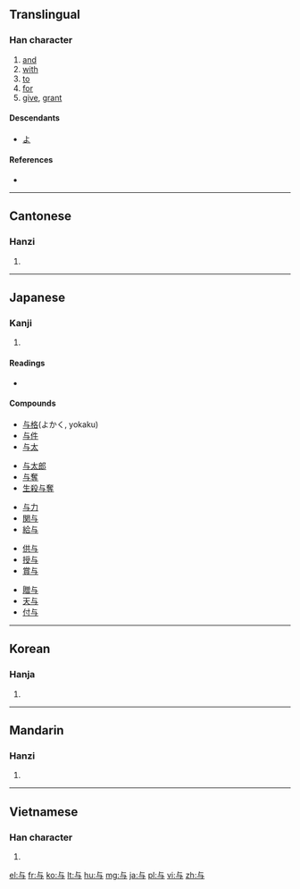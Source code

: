 {{zh-forms|[[与]]|[[與]]}}
==Translingual==

===Han character===
{{Han char|rn=1|rad=一|as=03|sn=4|four=2140<sub>7</sub>|canj=卜尸一 (YSM)}}

# [[and]]
# [[with]]
# [[to]]
# [[for]]
# [[give]], [[grant]]

====Descendants====
* [[よ]]

====References====
* {{Han ref|kx=0077.010|dkj=00020|dj=0154.010|hdz=10005.030|uh=4E0E|ud=19982|bh=C94F|bd=51535}}

----

==Cantonese==

===Hanzi===
{{yue-hanzi|jyut=jyu5|y=yu4, yu5 yu6|tra=與}}

# {{defn|Cantonese|sort=一03}}

----

==Japanese==

===Kanji===
{{ja-kanji|grade=c|rs=一03}}

# {{defn|Japanese|sort=一03}}

====Readings====
* {{ja-readings|on=[[よ]] (yo)|kun=[[あたえる]] (ataeru), [[くみする]] (kumisuru), [[ともに]] (tomoni), [[あづかる]] (azukaru) }}

====Compounds====
{{top5}}
*[[与格]](よかく, yokaku)
*[[与件]]
*[[与太]]
{{mid5}}
*[[与太郎]]
*[[与奪]]
*[[生殺与奪]]
{{mid5}}
*[[与力]]
*[[関与]]
*[[給与]]
{{mid5}}
*[[供与]]
*[[授与]]
*[[賞与]]
{{mid5}}
*[[贈与]]
*[[天与]]
*[[付与]]
{{bottom}}


----

==Korean==

===Hanja===
{{ko-hanja|hangeul=[[여]]|rv=yeo|mr=yŏ}}

# {{defn|Korean|sort=一03}}

----

==Mandarin==

===Hanzi===
{{cmn-hanzi|tra=與|pin=[[yú]] ([[yu2]]), [[yǔ]] ([[yu3]]), [[yù]] ([[yu4]])|wg=yü<sup>2</sup>, yü<sup>3</sup>, yü<sup>4</sup>}}

# {{defn|Mandarin|sort=一03}}

----

==Vietnamese==

===Han character===
{{vi-hantu|[[dữ]], [[dự]], [[đử]]|rs=一03}}

# {{defn|Vietnamese|sort=一03}}

[[el:与]]
[[fr:与]]
[[ko:与]]
[[lt:与]]
[[hu:与]]
[[mg:与]]
[[ja:与]]
[[pl:与]]
[[vi:与]]
[[zh:与]]
